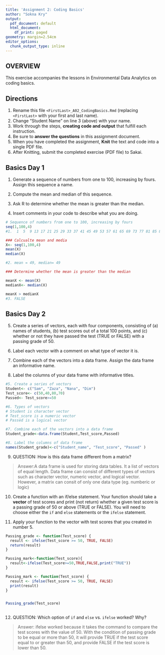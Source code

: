 ```yaml
---
title: 'Assignment 2: Coding Basics'
author: "Sokna Kry"
output:
  pdf_document: default
  html_document:
    df_print: paged
geometry: margin=2.54cm
editor_options:
  chunk_output_type: inline
---
```


## OVERVIEW

This exercise accompanies the lessons in Environmental Data Analytics on coding basics.

## Directions

1.  Rename this file `<FirstLast>_A02_CodingBasics.Rmd` (replacing `<FirstLast>` with your first and last name).
2.  Change "Student Name" on line 3 (above) with your name.
3.  Work through the steps, **creating code and output** that fulfill each instruction.
4.  Be sure to **answer the questions** in this assignment document.
5.  When you have completed the assignment, **Knit** the text and code into a single PDF file.
6.  After Knitting, submit the completed exercise (PDF file) to Sakai.

## Basics Day 1

1.  Generate a sequence of numbers from one to 100, increasing by fours. Assign this sequence a name.

2.  Compute the mean and median of this sequence.

3.  Ask R to determine whether the mean is greater than the median.

4.  Insert comments in your code to describe what you are doing.

```r
# Sequence of numbers from one to 100, increasing by fours
seq(1,100,4)
#1.  1  5  9 13 17 21 25 29 33 37 41 45 49 53 57 61 65 69 73 77 81 85 89 93 97

### Calcualte mean and media 
X<- seq(1,100,4)
mean(X)
median(X)

#2. mean = 49, median= 49 

### Determine whether the mean is greater than the median

meanX <- mean(X)
medianX<- median(X)

meanX > medianX
#3. FALSE

```

## Basics Day 2

5.  Create a series of vectors, each with four components, consisting of (a) names of students, (b) test scores out of a total 100 points, and (c) whether or not they have passed the test (TRUE or FALSE) with a passing grade of 50.

6.  Label each vector with a comment on what type of vector it is.

7.  Combine each of the vectors into a data frame. Assign the data frame an informative name.

8.  Label the columns of your data frame with informative titles.

```r
#5. Create a series of vectors
Student<- c("Sam", "Zaza", "Nana", "Dim")
Test_score<- c(50,40,80,70)
Passed<- Test_score>=50

#6. Types of vectors
# Student is character vector
# Test_score is a numeric vector
# Passed is a logical vector

#7. Combine each of the vectors into a data frame
Student_grade<-data.frame(Student,Test_score,Passed)

#8. Label the columns of data frame 
names(Student_grade)<-c("Student_name", "Test_score", "Passed" )

```

9.  QUESTION: How is this data frame different from a matrix?

> Answer:A data frame is used for storing data tables. It a list of vectors of equal length. Data frame can consist of different types of vectors such as character vector, numeric vector, and logical vector. However, a matrix can consit of only one data type (eg. numberic or logic)

10. Create a function with an if/else statement. Your function should take a **vector** of test scores and print (not return) whether a given test score is a passing grade of 50 or above (TRUE or FALSE). You will need to choose either the `if` and `else` statements or the `ifelse` statement. 

11. Apply your function to the vector with test scores that you created in number 5.

```r
Passing_grade <- function(Test_score) {
  result <- ifelse(Test_score >= 50, TRUE, FALSE)
  return(result)
}

Passing_mark<-function(Test_score){
  result<-ifelse(Test_score>=50,TRUE,FALSE,print("TRUE"))
}

Passing_mark <- function(Test_score) {
  result <- ifelse(Test_score >= 50, TRUE, FALSE)
  print(result)
}


Passing_grade(Test_score)
  
```

12. QUESTION: Which option of `if` and `else` vs. `ifelse` worked? Why?

> Answer: ifelse worked because it takes the command to compare the test scores with the value of 50. With the condition of passing grade to be equal or more than 50, it will provide TRUE if the test score equal to or greater than 50, and provide FALSE if the test score is lower than 50. 
